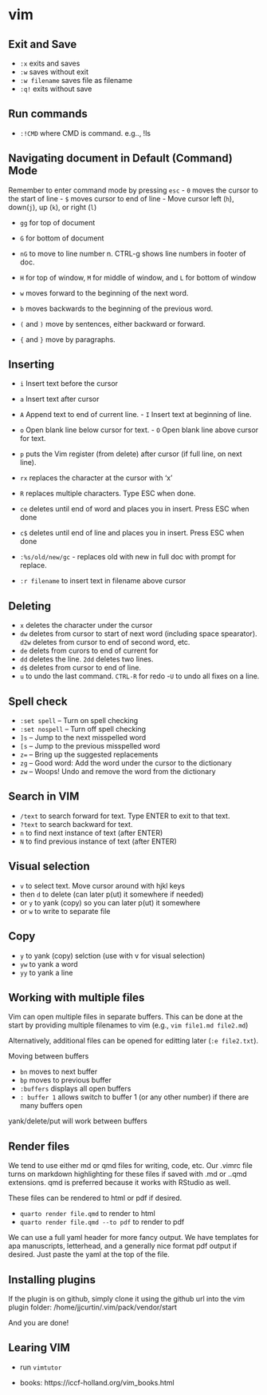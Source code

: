 # vim

## Exit and Save

- `:x` exits and saves
- `:w` saves without exit
- `:w filename` saves file as filename
- `:q!` exits without save

## Run commands
 - `:!CMD` where CMD is command.  e.g.., !ls

## Navigating document in Default (Command) Mode

Remember to enter command mode by pressing `esc`
- `0` moves the cursor to the start of line
- `$` moves cursor to end of line
- Move cursor left (`h`), down(`j`), up (`k`), or right (`l`)

- `gg` for top of document 
- `G` for bottom of document
- `nG` to move to line number n.  CTRL-g shows line numbers in footer of doc.
- `H` for top of window, `M` for middle of window, and `L` for bottom of window

- `w` moves forward to the beginning of the next word.
- `b` moves backwards to the beginning of the previous word.
- `(` and `)` move by sentences, either backward or forward.
- `{` and `}` move by paragraphs.

## Inserting

- `i` Insert text before the cursor
- `a` Insert text after cursor
- `A`  Append text to end of current line.  - `I` Insert text at beginning of line.
- `o` Open blank line below cursor for text.  - `O` Open blank line above cursor for text.
- `p` puts the Vim register (from delete) after cursor (if full line, on next line).
- `rx` replaces the character at the cursor with 'x'
- `R` replaces multiple characters.  Type ESC when done.
- `ce` deletes until end of word and places you in insert.  Press ESC when done
- `c$` deletes until end of line and  places you in insert.  Press ESC when done
- `:%s/old/new/gc` - replaces old with new in full doc with prompt for replace.

- `:r filename` to insert text in filename above cursor

## Deleting
- `x` deletes the character under the cursor
- `dw` deletes from cursor to start of next word (including space spearator). `d2w` deletes from cursor to end of second word, etc.
- `de` delets from curors to end of current for
- `dd` deletes the line.  `2dd` deletes two lines.
- `d$` deletes from cursor to end of line.
- `u` to undo the last command. `CTRL-R` for redo
-`U` to undo all fixes on a line.


## Spell check

- `:set spell` – Turn on spell checking
- `:set nospell` – Turn off spell checking
- `]s` – Jump to the next misspelled word
- `[s` – Jump to the previous misspelled word
- `z=` – Bring up the suggested replacements
- `zg` – Good word: Add the word under the cursor to the dictionary
- `zw` – Woops! Undo and remove the word from the dictionary

## Search in VIM

- `/text` to search forward for text.  Type ENTER to exit to that text.
- `?text` to search backward for text. 
- `n` to find next instance of text (after ENTER)
- `N` to find previous instance of text (after ENTER)

## Visual selection

- `v` to select text.  Move cursor around with hjkl keys
- then `d` to delete (can later p(ut) it somewhere if needed)
- or `y` to yank (copy) so you can later p(ut) it somewhere
- or `w` to write to separate file 

## Copy

- `y` to yank (copy) selction (use with v for visual selection)
- `yw` to yank a word
- `yy` to yank a line

## Working with multiple files

Vim can open multiple files in separate buffers.  This can be done at the start by providing multiple filenames to vim (e.g., `vim file1.md file2.md`)

Alternatively, additional files can be opened for editting later (`:e file2.txt`).

Moving between buffers

- `bn` moves to next buffer
- `bp` moves to previous buffer
- `:buffers` displays all open buffers
- `: buffer 1` allows switch to buffer 1 (or any other number) if there are many buffers open

yank/delete/put will work between buffers


## Render files

We tend to use either md or qmd files for writing, code, etc.  Our .vimrc file turns on markdown highlighting for these files if saved with .md or ..qmd extensions.  qmd is preferred because it works with RStudio as well.

These files can be rendered to html or pdf if desired.

- `quarto render file.qmd` to render to html
- `quarto render file.qmd --to pdf` to render to pdf

We can use a full yaml header for more fancy output.   We have templates for apa manuscripts, letterhead, and a generally nice format pdf output if desired.  Just paste the yaml at the top of the file.

## Installing plugins
If the plugin is on github, simply clone it using the github url into the vim plugin
folder: /home/jjcurtin/.vim/pack/vendor/start

And you are done!


## Learing VIM

- run `vimtutor`

- books: https://iccf-holland.org/vim_books.html
